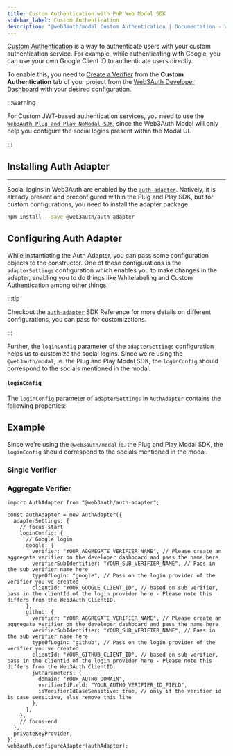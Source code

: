 ```yaml
---
title: Custom Authentication with PnP Web Modal SDK
sidebar_label: Custom Authentication
description: "@web3auth/modal Custom Authentication | Documentation - Web3Auth"
---
```



[Custom Authentication](/features/custom-authentication) is a way to authenticate users with your
custom authentication service. For example, while authenticating with Google, you can use your own
Google Client ID to authenticate users directly.

To enable this, you need to [Create a Verifier](/auth-provider-setup/verifiers) from the **Custom
Authentication** tab of your project from the
[Web3Auth Developer Dashboard](https://dashboard.web3auth.io) with your desired configuration.

<GrowthPlanNote />

:::warning

For Custom JWT-based authentication services, you need to use the
[`Web3Auth Plug and Play NoModal SDK`](/sdk/pnp/web/no-modal), since the Web3Auth Modal will only
help you configure the social logins present within the Modal UI.

:::

## Installing Auth Adapter

---

Social logins in Web3Auth are enabled by the [`auth-adapter`](/sdk/pnp/web/adapters/auth).
Natively, it is already present and preconfigured within the Plug and Play SDK, but for custom
configurations, you need to install the adapter package.

```bash npm2yarn
npm install --save @web3auth/auth-adapter
```

## Configuring Auth Adapter

While instantiating the Auth Adapter, you can pass some configuration objects to the constructor.
One of these configurations is the `adapterSettings` configuration which enables you to make changes
in the adapter, enabling you to do things like Whitelabeling and Custom Authentication among other
things.

:::tip

Checkout the [`auth-adapter`](/sdk/pnp/web/adapters/auth) SDK Reference for more details
on different configurations, you can pass for customizations.

:::

Further, the `loginConfig` parameter of the `adapterSettings` configuration helps us to customize
the social logins. Since we're using the `@web3auth/modal`, ie. the Plug and Play Modal SDK, the
`loginConfig` should correspond to the socials mentioned in the modal.

#### `loginConfig`

The `loginConfig` parameter of `adapterSettings` in `AuthAdapter` contains the following properties:

<LoginConfig />

## Example

Since we're using the `@web3auth/modal` ie. the Plug and Play Modal SDK, the `loginConfig` should
correspond to the socials mentioned in the modal.

### Single Verifier

<CustomAuthenticationWeb3AuthExample />

### Aggregate Verifier

```tsx
import AuthAdapter from "@web3auth/auth-adapter";

const authAdapter = new AuthAdapter({
  adapterSettings: {
    // focus-start
    loginConfig: {
      // Google login
      google: {
        verifier: "YOUR_AGGREGATE_VERIFIER_NAME", // Please create an aggregate verifier on the developer dashboard and pass the name here
        verifierSubIdentifier: "YOUR_SUB_VERIFIER_NAME", // Pass in the sub verifier name here
        typeOfLogin: "google", // Pass on the login provider of the verifier you've created
        clientId: "YOUR_GOOGLE_CLIENT_ID", // based on sub verifier, pass in the clientId of the login provider here - Please note this differs from the Web3Auth ClientID.
      },
      github: {
        verifier: "YOUR_AGGREGATE_VERIFIER_NAME", // Please create an aggregate verifier on the developer dashboard and pass the name here
        verifierSubIdentifier: "YOUR_SUB_VERIFIER_NAME", // Pass in the sub verifier name here
        typeOfLogin: "github", // Pass on the login provider of the verifier you've created
        clientId: "YOUR_GITHUB_CLIENT_ID", // based on sub verifier, pass in the clientId of the login provider here - Please note this differs from the Web3Auth ClientID.
        jwtParameters: {
          domain: "YOUR_AUTH0_DOMAIN",
          verifierIdField: "YOUR_AUTH0_VERIFIER_ID_FIELD",
          isVerifierIdCaseSensitive: true, // only if the verifier id is case sensitive, else remove this line
        },
      },
    },
    // focus-end
  },
  privateKeyProvider,
});
web3auth.configureAdapter(authAdapter);
```
